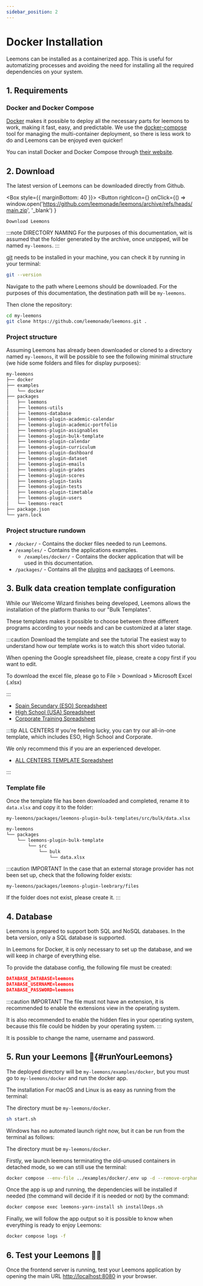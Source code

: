 ```yaml
---
sidebar_position: 2
---
```



# Docker Installation

Leemons can be installed as a containerized app. This is useful for automatizing processes and avoiding the need for installing all the required dependencies on your system.

## 1. Requirements

### Docker and Docker Compose

[Docker](https://www.docker.com/) makes it possible to deploy all the necessary parts for leemons to work, making it fast, easy, and predictable. We use the [docker-compose](https://docs.docker.com/compose/) tool for managing the multi-container deployment, so there is less work to do and Leemons can be enjoyed even quicker!

You can install Docker and Docker Compose through [their website](https://docs.docker.com/compose/install/).

## 2. Download

<Tabs>
<TabItem value="direct" label="Direct" default>

The latest version of Leemons can be downloaded directly from Github.

<Box style={{ marginBottom: 40 }}>
  <Button
    rightIcon={<DownloadIcon />}
    onClick={() =>
      window.open('https://github.com/leemonade/leemons/archive/refs/heads/main.zip', '_blank')
    }
  >
    Download Leemons
  </Button>
</Box>

:::note DIRECTORY NAMING
For the purposes of this documentation, wit is assumed that the folder generated by the archive, once unzipped, will be named `my-leemons`.
:::

</TabItem>
<TabItem value="git" label="Clone with git">

[git](https://git-scm.com/downloads) needs to be installed in your machine, you can check it by running in your terminal:

```bash
git --version
```

Navigate to the path where Leemons should be downloaded. For the purposes of this documentation, the destination path will be `my-leemons`.

Then clone the repository:

```bash
cd my-leemons
git clone https://github.com/leemonade/leemons.git .
```

</TabItem>
</Tabs>

### Project structure

Assuming Leemons has already been downloaded or cloned to a directory named `my-leemons`, it will be possible to see the following minimal structure (we hide some folders and files for display purposes):

```bash
my-leemons
├── docker
├── examples
│   └── docker
├── packages
│   ├── leemons
│   ├── leemons-utils
│   ├── leemons-database
│   ├── leemons-plugin-academic-calendar
│   ├── leemons-plugin-academic-portfolio
│   ├── leemons-plugin-assignables
│   ├── leemons-plugin-bulk-template
│   ├── leemons-plugin-calendar
│   ├── leemons-plugin-curriculum
│   ├── leemons-plugin-dashboard
│   ├── leemons-plugin-dataset
│   ├── leemons-plugin-emails
│   ├── leemons-plugin-grades
│   ├── leemons-plugin-scores
│   ├── leemons-plugin-tasks
│   ├── leemons-plugin-tests
│   ├── leemons-plugin-timetable
│   ├── leemons-plugin-users
│   └── leemons-react
├── package.json
└── yarn.lock
```

### Project structure rundown

- `/docker/` - Contains the docker files needed to run Leemons.
- `/examples/` - Contains the applications examples.
  - `/examples/docker/` - Contains the docker application that will be used in this documentation.
- `/packages/` - Contains all the [plugins](../category/plugins) and [packages](../category/packages) of Leemons.

## 3. Bulk data creation template configuration

While our Welcome Wizard finishes being developed, Leemons allows the installation of the platform thanks to our "Bulk Templates".

These templates makes it possible to choose between three different programs according to your needs and can be customized at a later stage.

:::caution Download the template and see the tutorial
The easiest way to understand how our template works is to watch this short video tutorial.

When opening the Google spreadsheet file, please, create a copy first if you want to edit.

To download the excel file, please go to File > Download > Microsoft Excel (.xlsx)

:::

- [Spain Secundary (ESO) Spreadsheet](https://docs.google.com/spreadsheets/d/1dXX79cTzn2R9e9SRoL_pmmuw1EacxS_hm6XWUxGkQew/edit?usp=sharing)
- [High School (USA) Spreadsheet](https://docs.google.com/spreadsheets/d/1WNmhK94Q8ZzXZY39ily_rZCVCGAeCkOauaFv2auNGOE/edit?usp=sharing)
- [Corporate Training Spreadsheet](https://docs.google.com/spreadsheets/d/1bdlTh5fIbGDjza1w85tvuqBA8W8tOZ10NPqXqqWrT_w/edit?usp=sharing)

<Box mb={40}>
  <ReactPlayer
    url="https://youtube.com/playlist?list=PLKpBzQRIcGB8RIExOHZyvwH9Aki7Hed0e"
    controls
  />
</Box>

:::tip ALL CENTERS
If you're feeling lucky, you can try our all-in-one template, which includes ESO, High School and Corporate.

We only recommend this if you are an experienced developer.

- [ALL CENTERS TEMPLATE Spreadsheet](https://docs.google.com/spreadsheets/d/1D29a5I9h7JP5PUiPxE0S6yYs6HwPTKlmXgPpZQMfZwY/edit?usp=sharing)

:::

### Template file

Once the template file has been downloaded and completed, rename it to `data.xlsx` and copy it to the folder:

`my-leemons/packages/leemons-plugin-bulk-templates/src/bulk/data.xlsx`

```bash
my-leemons
└── packages
    └── leemons-plugin-bulk-template
        └── src
            └── bulk
                └── data.xlsx
```

:::caution IMPORTANT
In the case that an external storage provider has not been set up, check that the following folder exists:

`my-leemons/packages/leemons-plugin-leebrary/files`

If the folder does not exist, please create it.
:::

## 4. Database

Leemons is prepared to support both SQL and NoSQL databases. In the beta version, only a SQL database is supported.

In Leemons for Docker, it is only necessary to set up the database, and we will keep in charge of everything else.

To provide the database config, the following file must be created:


```json title=/examples/docker/.env
DATABASE_DATABASE=leemons
DATABASE_USERNAME=leemons
DATABASE_PASSWORD=leemons
```

:::caution IMPORTANT
The file must not have an extension, it is recommended to enable the extensions view in the operating system.

It is also recommended to enable the hidden files in your operating system, because this file could be hidden by your operating system.
:::

It is possible to change the name, username and password.

## 5. Run your Leemons 🚀{#runYourLeemons}

The deployed directory will be `my-leemons/examples/docker`, but you must go to `my-leemons/docker` and run the docker app.

<Tabs>
<TabItem value="linux" label="macOS and Linux" default>
The installation For macOS and Linux is as easy as running from the terminal:

The directory must be `my-leemons/docker`.

```bash
sh start.sh
```

</TabItem>
<TabItem value="windows" label="Windows">
Windows has no automated launch right now, but it can be run from the terminal as follows:

The directory must be `my-leemons/docker`.

Firstly, we launch leemons terminating the old-unused containers in detached mode, so we can still use the terminal:

```bash
docker compose --env-file ../examples/docker/.env up -d --remove-orphans
```

Once the app is up and running, the dependencies will be installed if needed (the command will decide if it is needed or not) by the command:

```bash
docker compose exec leemons-yarn-install sh installDeps.sh
```

Finally, we will follow the app output so it is possible to know when everything is ready to enjoy Leemons:

```bash
docker compose logs -f
```

</TabItem>
</Tabs>

## 6. Test your Leemons 👩‍💻

Once the frontend server is running, test your Leemons application by opening the main URL [http://localhost:8080](http://localhost:8080) in your browser.
